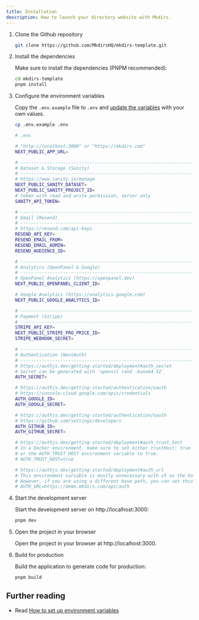 ```yaml
---
title: Installation
description: How to launch your directory website with Mkdirs.
---
```



<Steps>

1. Clone the Github repository

   ```bash
   git clone https://github.com/MkdirsHQ/mkdirs-template.git
   ```

2. Install the dependencies

   Make sure to install the dependencies (PNPM recommended):

   ```bash
   cd mkdirs-template
   pnpm install
   ```

3. Configure the environment variables

   Copy the `.env.example` file to `.env` and [update the variables](/configuration/) with your own values.

   ```bash
   cp .env.example .env
   ```

   ```bash
   # .env

   # "http://localhost:3000" or "https://mkdirs.com"
   NEXT_PUBLIC_APP_URL=

   # -----------------------------------------------------------------------------
   # Dataset & Storage (Sanity)
   # -----------------------------------------------------------------------------
   # https://www.sanity.io/manage
   NEXT_PUBLIC_SANITY_DATASET=
   NEXT_PUBLIC_SANITY_PROJECT_ID=
   # token with read and write permission, server only
   SANITY_API_TOKEN=

   # -----------------------------------------------------------------------------
   # Email (Resend)
   # -----------------------------------------------------------------------------
   # https://resend.com/api-keys
   RESEND_API_KEY=
   RESEND_EMAIL_FROM=
   RESEND_EMAIL_ADMIN=
   RESEND_AUDIENCE_ID=

   # -----------------------------------------------------------------------------
   # Analytics (OpenPanel & Google)
   # -----------------------------------------------------------------------------
   # OpenPanel Analytics (https://openpanel.dev)
   NEXT_PUBLIC_OPENPANEL_CLIENT_ID=

   # Google Analytics (https://analytics.google.com)
   NEXT_PUBLIC_GOOGLE_ANALYTICS_ID=

   # -----------------------------------------------------------------------------
   # Payment (Stripe)
   # -----------------------------------------------------------------------------
   STRIPE_API_KEY=
   NEXT_PUBLIC_STRIPE_PRO_PRICE_ID=
   STRIPE_WEBHOOK_SECRET=

   # -----------------------------------------------------------------------------
   # Authentication (NextAuth)
   # -----------------------------------------------------------------------------
   # https://authjs.dev/getting-started/deployment#auth_secret
   # Secret can be generated with `openssl rand -base64 32`
   AUTH_SECRET=

   # https://authjs.dev/getting-started/authentication/oauth
   # https://console.cloud.google.com/apis/credentials
   AUTH_GOOGLE_ID=
   AUTH_GOOGLE_SECRET=

   # https://authjs.dev/getting-started/authentication/oauth
   # https://github.com/settings/developers
   AUTH_GITHUB_ID=
   AUTH_GITHUB_SECRET=

   # https://authjs.dev/getting-started/deployment#auth_trust_host
   # In a Docker environment, make sure to set either trustHost: true in your Auth.js configuration 
   # or the AUTH_TRUST_HOST environment variable to true.
   # AUTH_TRUST_HOST=true

   # https://authjs.dev/getting-started/deployment#auth_url
   # This environment variable is mostly unnecessary with v5 as the host is inferred from the request headers. 
   # However, if you are using a different base path, you can set this environment variable as well.
   # AUTH_URL=https://demo.mkdirs.com/api/auth
   ```

4. Start the development server

   Start the development server on http://localhost:3000:

   ```bash
   pnpm dev
   ```

5. Open the project in your browser

   Open the project in your browser at http://localhost:3000.

6. Build for production

   Build the application to generate code for production:

   ```bash
   pnpm build
   ```

</Steps>

## Further reading

- Read [How to set up environment variables](/configuration/authentication/)
